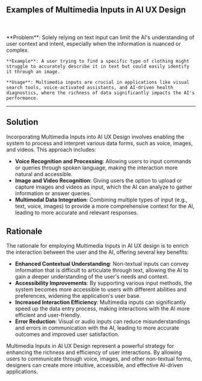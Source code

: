 
## Examples of Multimedia Inputs in AI UX Design

<br />
<div className='w-full grid grid-cols-1 md:grid-cols-2 gap-x-4 gap-y-8'>
  <SampleUI
    src={Canva}
    desc='Create video from photos in Canva'
    productUrl='https://www.canva.com/magic-home'
  />
  <SampleUI
    src={Midjourney}
    desc='Image prompt by pasting link in Midjourney'
    productUrl='https://www.midjourney.com/home'
  />
  <SampleUI
    src={ChatGPT}
    desc='Attach image in chat with ChatGPT'
    productUrl='https://chat.openai.com/'
  />
   <SampleUI
      src={ChatGPTVoice}
      desc='Voice  chat with ChatGPT'
      productUrl='https://chat.openai.com/'
   />

</div>
<br />

   <div className="border border-neutral-200 dark:border-neutral-700 bg-neutral-50 dark:bg-neutral-800 p-8 rounded-lg">
    **Problem**: Solely relying on text input can limit the AI's understanding of user context and intent, especially when the information is nuanced or complex.

    **Example**: A user trying to find a specific type of clothing might struggle to accurately describe it in text but could easily identify it through an image.

    **Usage**: Multimedia inputs are crucial in applications like visual search tools, voice-activated assistants, and AI-driven health diagnostics, where the richness of data significantly impacts the AI's performance.

   </div>

---

## Solution

Incorporating Multimedia Inputs into AI UX Design involves enabling the system to process and interpret various data forms, such as voice, images, and videos. This approach includes:

- **Voice Recognition and Processing**: Allowing users to input commands or queries through spoken language, making the interaction more natural and accessible.
- **Image and Video Recognition**: Giving users the option to upload or capture images and videos as input, which the AI can analyze to gather information or answer queries.
- **Multimodal Data Integration**: Combining multiple types of input (e.g., text, voice, images) to provide a more comprehensive context for the AI, leading to more accurate and relevant responses.

## Rationale

The rationale for employing Multimedia Inputs in AI UX design is to enrich the interaction between the user and the AI, offering several key benefits:

- **Enhanced Contextual Understanding**: Non-textual inputs can convey information that is difficult to articulate through text, allowing the AI to gain a deeper understanding of the user's needs and context.
- **Accessibility Improvements**: By supporting various input methods, the system becomes more accessible to users with different abilities and preferences, widening the application's user base.
- **Increased Interaction Efficiency**: Multimedia inputs can significantly speed up the data entry process, making interactions with the AI more efficient and user-friendly.
- **Error Reduction**: Visual or audio inputs can reduce misunderstandings and errors in communication with the AI, leading to more accurate outcomes and improved user satisfaction.

Multimedia Inputs in AI UX Design represent a powerful strategy for enhancing the richness and efficiency of user interactions. By allowing users to communicate through voice, images, and other non-textual forms, designers can create more intuitive, accessible, and effective AI-driven applications.

